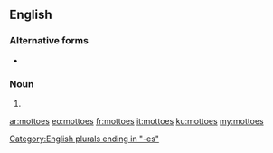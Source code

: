 ==English==

===Alternative forms===
* {{l|en|mottos}}

===Noun===
{{head|en|noun plural form}}

# {{plural of|motto|lang=en}}

[[Category:English plurals ending in "-es"]]

[[ar:mottoes]]
[[eo:mottoes]]
[[fr:mottoes]]
[[it:mottoes]]
[[ku:mottoes]]
[[my:mottoes]]
